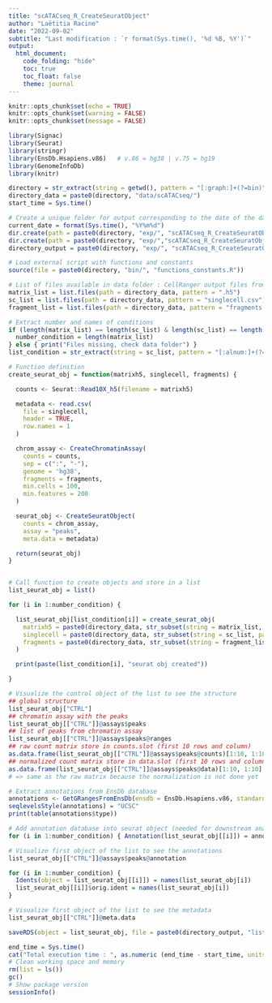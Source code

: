 ```yaml
---
title: "scATACseq_R_CreateSeuratObject"
author: "Laëtitia Racine"
date: "2022-09-02"
subtitle: "Last modification : `r format(Sys.time(), '%d %B, %Y')`"
output:
  html_document:
    code_folding: "hide"
    toc: true
    toc_float: false
    theme: journal
---
```


<style>
body {text-align: justify}
</style>

```r

knitr::opts_chunk$set(echo = TRUE)
knitr::opts_chunk$set(warning = FALSE)
knitr::opts_chunk$set(message = FALSE)

```

```r

library(Signac)
library(Seurat)
library(stringr)
library(EnsDb.Hsapiens.v86)   # v.86 = hg38 | v.75 = hg19
library(GenomeInfoDb)
library(knitr)

```

```r

directory = str_extract(string = getwd(), pattern = "[:graph:]+(?=bin)")
directory_data = paste0(directory, "data/scATACseq/")
start_time = Sys.time()

# Create a unique folder for output corresponding to the date of the day
current_date = format(Sys.time(), "%Y%m%d")
dir.create(path = paste0(directory, "exp/", "scATACseq_R_CreateSeuratObject/"))
dir.create(path = paste0(directory, "exp/","scATACseq_R_CreateSeuratObject/", current_date))
directory_output = paste0(directory, "exp/", "scATACseq_R_CreateSeuratObject/", current_date, "/")

# Load external script with functions and constants
source(file = paste0(directory, "bin/", "functions_constants.R"))

```

```r

# List of files available in data folder : CellRanger output files from folder filtered_peak_bc_matrix.
matrix_list = list.files(path = directory_data, pattern = ".h5")
sc_list = list.files(path = directory_data, pattern = "singlecell.csv")
fragment_list = list.files(path = directory_data, pattern = "fragments.tsv.gz$")

# Extract number and names of conditions
if (length(matrix_list) == length(sc_list) & length(sc_list) == length(fragment_list)) {
  number_condition = length(matrix_list)
} else { print("Files missing, check data folder") }
list_condition = str_extract(string = sc_list, pattern = "[:alnum:]+(?=_singlecell.csv)")

```

```r

# Function definition
create_seurat_obj = function(matrixh5, singlecell, fragments) {

  counts <- Seurat::Read10X_h5(filename = matrixh5)

  metadata <- read.csv(
    file = singlecell,
    header = TRUE,
    row.names = 1
  )

  chrom_assay <- CreateChromatinAssay(
    counts = counts,
    sep = c(":", "-"),
    genome = 'hg38',
    fragments = fragments,
    min.cells = 100,
    min.features = 200
  )

  seurat_obj <- CreateSeuratObject(
    counts = chrom_assay,
    assay = "peaks",
    meta.data = metadata)

  return(seurat_obj)
}


# Call function to create objects and store in a list
list_seurat_obj = list()

for (i in 1:number_condition) {

  list_seurat_obj[list_condition[i]] = create_seurat_obj(
    matrixh5 = paste0(directory_data, str_subset(string = matrix_list, pattern = list_condition[i])),
    singlecell = paste0(directory_data, str_subset(string = sc_list, pattern = list_condition[i])),
    fragments = paste0(directory_data, str_subset(string = fragment_list, pattern = list_condition[i]))
  )

  print(paste(list_condition[i], "seurat obj created"))

}

```

```r

# Visualize the control object of the list to see the structure
## global structure
list_seurat_obj["CTRL"]
## chromatin assay with the peaks
list_seurat_obj[["CTRL"]]@assays$peaks
## list of peaks from chromatin assay
list_seurat_obj[["CTRL"]]@assays$peaks@ranges
## raw count matrix store in counts.slot (first 10 rows and column)
as.data.frame(list_seurat_obj[["CTRL"]]@assays$peaks@counts)[1:10, 1:10]
## normalized count matrix store in data.slot (first 10 rows and column)
as.data.frame(list_seurat_obj[["CTRL"]]@assays$peaks@data)[1:10, 1:10]
# => same as the raw matrix because the normalization is not done yet

```

```r

# Extract annotations from EnsDb database
annotations <- GetGRangesFromEnsDb(ensdb = EnsDb.Hsapiens.v86, standard.chromosomes = TRUE)
seqlevelsStyle(annotations) = "UCSC"
print(table(annotations$type))

# Add annotation database into seurat object (needed for downstream analysis (QC functions))
for (i in 1:number_condition) { Annotation(list_seurat_obj[[i]]) = annotations }

# Visualize first object of the list to see the annotations
list_seurat_obj[["CTRL"]]@assays$peaks@annotation

```

```r

for (i in 1:number_condition) {
  Idents(object = list_seurat_obj[[i]]) = names(list_seurat_obj[i])
  list_seurat_obj[[i]]$orig.ident = names(list_seurat_obj[i])
}

# Visualize first object of the list to see the metadata
list_seurat_obj[["CTRL"]]@meta.data

```

```r

saveRDS(object = list_seurat_obj, file = paste0(directory_output, "list_seurat_obj_annot.rds"))

```

```r

end_time = Sys.time()
cat("Total execution time : ", as.numeric (end_time - start_time, units = "mins"), "minutes")
# Clean working space and memory 
rm(list = ls())
gc()
# Show package version
sessionInfo()

```
